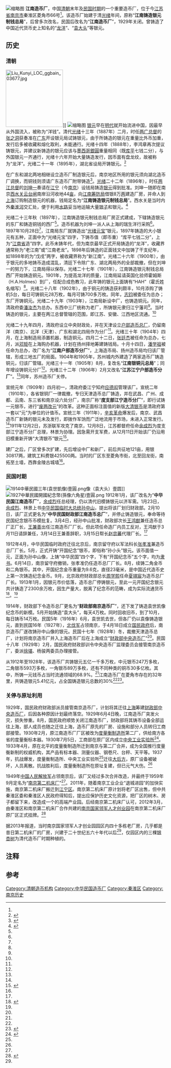 [[File:10_Cash_-_Guangxu_Yuanbao_(Jiangnan_Mint)_-_Scott_Semans_07.jpg|缩略图]]
'''江南造币厂'''，中国[[清朝|清朝]]末年及[[中華民國大陸時期|民国时期]]的一个重要造币厂，位于今[[江苏省|江苏省]][[南京市|南京市]]秦淮区菱角市66号<ref name="baiyan" />。该造币厂始建于清[[光绪|光绪]]年间，原称“'''江南铸造银元制钱总局'''”，后曾多次改名，民国后改名为“'''江南造币厂'''”，1929年关闭。曾铸造了中国近代货币史上知名的“[[龙洋|龙洋]]”、“[[袁大头|袁大头]]”等银元。

== 历史 ==
=== 清朝 ===
[[File:Liu_Kunyi_LOC_ggbain_03677.jpg|180px]]]]
[[File:1_Mace_and_4.4_Candareens_-_Guangxu_Yuanbao_(Jiangnan_Mint)_-_Scott_Semans.jpg|缩略图]]
[[银元|银元]]早在[[明代|明代]]就开始流进中国，因最早从外国流入，被称为“洋钱”。清代[[光绪|光绪]]十三年（1887年）二月，时任[[两广总督|两广总督]]的[[张之洞|张之洞]]获奏准在[[广东|广东]]开设银元局试铸银元，由于所铸造的银元在重量比外币加重，发行后多被收藏和熔化取利，未能通行。光绪十四年（1888年），李鸿章再次提议铸银元，并建议新铸造的银元应该与[[墨西哥銀圓|墨西哥銀圓]]重量相同（既[[库平两|库平]]七钱二分），与外国银元一齐通行，光绪十六年开始大量铸造发行，因币面有盘龙纹，故被称为“龙洋”。光绪二十一年（1895年），湖北省设局开铸银元。<ref name="jlwb">{{cite web |title=江南铸造银元制钱总局的前世今生 |url=http://jlwb.njnews.cn/html/2018-02/12/content_124517.htm |website=金陵晚报 |date=2018-02-12 |author=王国樑 |access-date=2018-08-15 |archive-url=https://web.archive.org/web/20180212074801/http://jlwb.njnews.cn/html/2018-02/12/content_124517.htm |archive-date=2018-02-12 |dead-url=yes }}</ref>

在广东和湖北两地相继设立造币厂制造银元后，南京地区所用的银元须向湖北造币厂调换，而铜钱则须请广东造币厂附带铸造<ref name="yufeng">{{cite web |author1=于峰 |title=探访江南造币厂旧址 曾铸造全国30%“袁大头” |url=http://js.ifeng.com/humanity/his/detail_2013_12/16/1594723_0.shtml |website=凤凰网-金陵晚报 |access-date=2018-08-15 |archive-date=2019-06-13 |archive-url=https://web.archive.org/web/20190613045700/http://js.ifeng.com/humanity/his/detail_2013_12/16/1594723_0.shtml |dead-url=no }}</ref>。[[光绪|光绪]]二十二年（1896年），时任[[两江总督|两江总督]]的[[刘坤一|刘坤一]]奏请在[[江宁府|江宁]]（今[[南京|南京]]）设钱局铸造[[银元|银元]]得到批准。刘坤一随即在南京[[西水关|西水关]][[云台闸|云台闸]]南岸沿河收地44[[亩|亩]]，向[[江南筹防局|江南筹防局]]借银8万[[两|两]]{{efn|一说8万两银子为铸本<ref name="jlwb" />}}建造厂房，并命人到[[上海|上海]]订购制造银元的机器，钱局定名为“'''江南铸造银元制钱总局'''”。西水关是当时内外[[秦淮河|秦淮河]]交汇处，便于利用[[水路|水路]]妥当地运输大量[[银子|银子]]和银元。<ref name="baiyan">{{cite web |author1=白雁 |title=“江南银元局”为何相中南京西水关 |url=http://dz.xdkb.net/html/2012-12/17/content_231661.htm |website=现代快报 |access-date=2013-12-17 |archive-date=2016-03-05 |archive-url=https://web.archive.org/web/20160305153055/http://dz.xdkb.net/html/2012-12/17/content_231661.htm |dead-url=no }}</ref>

光绪二十三年秋（1897年），江南铸造银元制钱总局厂房正式建成，下辖铸造银元的东厂和铸造铜钱的西厂<ref name="yufeng"/>。造币机器为刘坤一派人从上海的瑞生洋行采购<ref name="baiyan" />。1897年10月28日<ref name="yufeng" />，江南局东厂就铸造出“[[光绪元宝|光绪元宝]]”银元，1897年铸造的大小银元有五种，正面中为“光绪元宝”四字，下铸币值（即币重）“库平七钱二分”，上为“[[江南省|江南省]]造”四字。此币未铸年代，但为南京最早正式开局铸造的“龙洋”，收藏界通常称为“老江南”或“江南老龙”。1898年后铸造的正面钱文中加铸了干支纪年，如1898年的为“戊戌”两字，被收藏界称为“新江南”。光绪二十六年（1900年），由于银元的多地铸币造成混乱，清廷下令除广东、湖北两局外的全部裁撤，但在刘坤一的努力下，江南局得以保存。光绪二十七年（1901年），江南铸造银元制钱总局西厂开始铸造铜元。1901年，为提高龙洋的质量，江南局延请英国化验师霍姆斯（H.A.Holmes）到厂，任配合成色教习，此年铸的银元上面铸有“HAH”（霍氏姓名缩写）<ref name="jlwb" />。光绪二十八年（1902年），由于铜元的铸造获利颇丰，10月添购了铸机5台，每日可铸铜元28万枚，每月可铸700多万枚。同年，[[志钧|志钧]]被委任为总办；东厂开铸铜元。光绪二十九年（1903年），江南局新设中厂，也铸造铜元。同年，清政府委[[潘汝杰|潘汝杰]]为总办。东西中三厂统称为老厂，所铸银元隶归江宁藩司<ref name="jlwb" />。当时铸造的银元，主要在两江总督管辖的范围，即江苏、安徽、江西地区流通。<ref name="yufeng" />

光绪二十九年四月，清政府设立中央财政处，并在天津设立[[户部造币总厂|户部造币总厂]]，仍留南洋（南京）、北洋（天津）、广东和湖北四局作为分厂<ref name="jlwb" />。光绪三十年（1904年）四月，在上海制造局添置机器，制造铜元。四月二十二日，[[张廷杰|张廷杰]]被任命为总办，七月，派[[邓矩|邓矩]]在上海购办机器，计划在扬州择地筹建铸钱局。十月十四日，[[潘学祖|潘学祖]]被任命为总办，改厂名为“'''江南户部造币分厂'''”，上海造币局、扬州造币局均归该厂管辖，形成三地五厂的局面。1904年和1905年，苏州城内外建造了两家造币厂铸造铜元，归该厂管辖。光绪三十一年（1905年）8月，复改名“'''江南银铜元总局'''”；同年增设铸铜元分厂<ref name="yufeng" />。光绪三十二年（1906年）2月又改名“'''江苏江宁户部造币分厂'''”。<ref name="jlwb" />同年，苏州造币厂关停。

宣统元年（1909年）四月初一，清政府委江宁知府[[应德闳|应德闳]]管理该厂。宣统二年（1910年），各省银铜厂一律裁撤，专归天津造币总厂铸造，并在武昌、广州、成都、云南、东三省和南京设六处分厂，南京厂称“'''度支部江宁造币分厂'''”，即行试铸一元银币，进行“[[废两改元|废两改元]]”的改革。这种正面标注面值的新版[[大清银币|大清银币]]是清政府第一套以“元”为单位的计值币。宣统三年（1911年），[[辛亥革命|辛亥革命]]爆发后，南京、武昌造币厂新铸的银元未及发行，即拨作军饷而广泛地流用于市场，未进入正常发行。<ref name="jlwb" />1911年12月2日，苏浙联军攻克了南京，12月8日，江苏都督府任命[[余成烈|余成烈]]为度支部江宁造币分厂总理，林景为协理。因急需开支军费，从12月11日开始该厂仍沿用旧模重新开铸“大清银币”银元<ref name="qianyu">{{cite journal |author1=钱屿 |title=中华民国开国纪念币银元始铸纪 |journal=中国钱币 |date=2002 |issue=3 |pages=51-53}}</ref>。

建厂之后，厂区曾多次扩建，先后增设中厂和新厂，前后共征地121亩，用银30817两，建筑工料费银425500两。当时的厂区东至菱角市街，北至回龙街，南拓至土墙，西靠金陵古城墙<ref name="baiyan" />。

=== 民国时期 ===
[[File:1914中華民國三年(袁世凱像)壹圓.png|thumb]]像（袁大头）壹圆]]
[[File:1927中華民國開國紀念幣(孫像六角星)壹圓.png|thumb]]
1912年1月，该厂改名为“'''中华民国江南造币厂'''”，[[余成烈|余成烈]]任总经理，仍以清代旧模铸银元以济军需。1月23日，[[余成烈|余成烈]]、林景上书[[中华民国临时大总统|中华民国临时大总统]][[孙中山|孙中山]]，提出将该厂划归财政部。2月10日，该厂正式更名为“'''中华民国财政部江南造币总厂'''”，并停止铸造银元，奉命等待民国纪念银币币模批复。3月4日，经孙中山批准，财政部次长[[王鸿猷|王鸿猷]]兼任造币总厂正厂长，[[王兼善|王兼善]]出任江南造币厂厂长。但此项任命造厂内员工反对，王鸿猷于3月11日请辞兼任，3月14日王兼善辞职，3月15日帮长[[赵宗蕃|赵宗蕃]]代理厂长。<ref name="qianyu" />

1912年4月，中华民国临时政府迁往北京后，南京留守府以军法科长[[张孝准|张孝准]]兼造币总厂厂长。5月，正式开铸“开国纪念”银币，即俗称“孙小头”银元。该币面值一元，正面为孙中山像，上铸“中华民国”四个字，下有“开国纪念币”五个字，均为[[隶书|隶书]]。6月14日，南京留守府撤销，张孝准仍任造币总厂厂长。8月，续铸二角金币和二角银币。其中，开国纪念金币重量为9.6克，直径23毫米，是中国近代造币史上第一次铸造纪念金币。9月，北京政府财政部总长[[周学熙|周学熙]]任命[[夏翊宸|夏翊宸]]为造币总厂厂长。1913年1月，因银元市价低落，造币总厂停铸银元，至此一元开国纪念银元共计铸造了2300余万枚，因生产量大，脱离了纪念币的范畴，成为实际流通货币<ref>{{cite journal |author1=陈晓亮 |title=南京博物院藏近代铸币钢模研究 |journal=东南文化 |date=2016 |issue=6 |pages=95-101}}</ref>。<ref name="qianyu" />

1914年，财政部下令造币总厂更名为“'''财政部南京造币厂'''”，还下发了铸造袁世凯像纪念币的新模。5月开始铸造“袁大头”，每天4万枚。同时回收旧币，到了10月，每日铸币14万枚。民国5年（1916年）6月，袁世凯去世，但各厂仍以袁像铸造银元，直到民国16年（1927年），[[北伐军|北伐军]]占领南京，于4月18日成立[[国民政府|国民政府]]后，南京造币厂遂改铸孙中山像的银元。民国十七年（1928年）冬，裁撤天津造币总厂，计划将南京造币厂并入上海造币厂后在上海成立“[[财政部中央造币厂|财政部中央造币厂]]”<ref name="jlwb" />。民国十八年（1929年）2月，国民政府财政部训令中央造币厂监理委员会接管南京造币厂，委派[[徐堪|徐堪]]、杨骏两委员办理接管。

从1912年至1928年，该造币厂共铸银元五亿一千多万枚，中元银币247万多枚，二角银币593万多枚，一角银币89万多枚，还有不同种类的铜币30多亿枚。其中，所铸一元钱币占当时流通领域的68.9%。<ref name="baiyan" />江南造币厂在菱角市存在的32年里，共铸造银元5.41亿元，占全国铸造银元总数的30%<ref name="yufeng" /><ref name="gov">{{cite web |title=百年老厂变身国家领军人才创业园 |url=http://www.njqh.gov.cn/art/2017/4/10/art_19_68028.html |website=南京市秦淮区委区政府 |access-date=2018-08-15 |archive-url=https://web.archive.org/web/20180815164238/http://www.njqh.gov.cn/art/2017/4/10/art_19_68028.html |archive-date=2018-08-15 |dead-url=yes }}</ref>。

=== 关停与原址利用 ===
1929年，国民政府财政部派员接管南京造币厂，计划将其迁往[[上海|上海]]筹建[[财政部中央造币厂|财政部中央造币厂]]，后因各种原因计划最终落空。1929年6月4日晚，江南造币厂突发火灾，损失惨重。8月，国民政府顺势关闭江南造币厂，财政部将其铸币设备全部运往上海，部人成员也随之迁往上海，造币厂原先的厂房、设施和部分人员转归工商部接管。1930年2月，原江南造币厂厂区被改为[[度量衡制造所|度量衡制造所]]第二厂，供给南方各省的度量衡标本器。1930年7月5日，工商部在原厂区内成立[[中央工业实验所|中央工业实验所]]<ref name="wang">{{cite journal |author1=王俊明 |title=民国时期的中央工业试验所 |journal=中国科技史杂志 |date=2003 |volume=24 |issue=3 |pages=47-50}}</ref>。1933年4月，原在北平的度量衡制造所迁到南京与第二厂合并，成为全国推行度量衡新制的权威机构，其产品有标本器、测量仪器、钢卷尺、台秤、天平等。1937年，抗战爆发，度量衡制造所、中央工业实验所<ref name="wang"/>迁往[[大後方|大后方]]，原厂设备被破坏，人员离散。抗战胜利后，度量衡制造所在原址复建，但已元气大伤。<ref name="baiyan" />

1949年[[中国人民解放军|中国人民解放军]]占领南京后，该厂又经过多次合并改造，并最终于1959年9月定名为“[[南京第二机床厂|南京第二机床厂]]”<ref name="baiyan"/>。2011年，随着南京工业企业“退城进园”{{efn|“退城进园”指老城区内的工业企业搬迁至工业园区或城郊、开发区}}的加快实施，南京第二机床厂搬迁到[[江宁区_(南京市)|江宁区]]。南京第二机床厂原计划将老厂区出售，但中共秦淮区委和秦淮区人民政府得知后，提出应保护历史文化资源，把厂区的树木、房子都留下来，改造成一个的高端产业园。后经南京第二机床厂认可，2012年3月，由秦淮区和南京第二机床厂合作共建的[[南京国家领军人才创业园|南京国家领军人才创业园]]在南京第二机床厂原厂区正式挂牌。<ref>{{cite web |title=南京二机床厂原是江南银元局 将变身创业园 |url=http://js.people.com.cn/html/2013/05/21/229295.html |website=人民网 |date=2013-05-21 |access-date=2018-08-15 |archive-date=2018-08-15 |archive-url=https://web.archive.org/web/20180815164203/http://js.people.com.cn/html/2013/05/21/229295.html |dead-url=no }}</ref>

据2013年报道，当时南京国家领军人才创业园园区内四十多栋老厂房，几乎都是昔日第二机床厂的厂房，兴建于二十世纪五六十年代以后<ref name="gov" />，仅园区内的三棵[[银杏树|银杏树]]{{efn|2017年报道称两棵<ref name="gov" />}}为清代造币厂时期种植的{{efn|其中一棵树身上有一块南京市园林局挂的牌，牌上文字显示，2009年时该树年龄为110岁<ref name="baiyan" />}}。

== 注释 ==
{{commonscat|Jiangnan Mint}}
{{notelist}}

== 参考 ==
{{reflist|30em}}

{{清代货币}}
{{中华民国货币}}

[[Category:清朝造币机构|Category:清朝造币机构]]
[[Category:中华民国造币厂|Category:中华民国造币厂]]
[[Category:秦淮区|Category:秦淮区]]
[[Category:南京历史|Category:南京历史]]